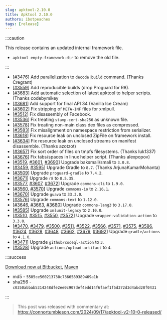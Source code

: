 ```yaml
---
slug: apktool-2.10.0
title: Apktool 2.10.0
authors: ibotpeaches
tags: [release]
---
```


:::caution

This release contains an updated internal framework file.

- `apktool empty-framework-dir` to remove the old file.

:::

- [[#3476](https://github.com/iBotPeaches/Apktool/pull/3476)] Add parallelization to `decode|build` command. (Thanks Cregrant)
- [[#3559](https://github.com/iBotPeaches/Apktool/pull/3559)] Add reproducible builds (drop Proguard for R8).
- [[#3683](https://github.com/iBotPeaches/Apktool/pull/3683)] Add automatic selection of latest apktool to helper scripts. (Thanks codebymikey
- [[#3681](https://github.com/iBotPeaches/Apktool/pull/3681)] Add support for final API 34 (Vanilla Ice Cream)
- [[#3602](https://github.com/iBotPeaches/Apktool/issues/3602)] Fix stripping of `META-INF` files for xmlpull.
- [[#3512](https://github.com/iBotPeaches/Apktool/issues/3512)] Fix disassembly of Facebook.
- [[#3536](https://github.com/iBotPeaches/Apktool/issues/3536)] Fix treating `stamp-cert-sha256` as unknown file.
- [[#3578](https://github.com/iBotPeaches/Apktool/issues/3578)] Fix treating non-main class dex files as compressed.
- [[#3583](https://github.com/iBotPeaches/Apktool/issues/3583)] Fix misalignment on namespace restriction from serializer.
- [[#3618](https://github.com/iBotPeaches/Apktool/pull/3618)] Fix resource leak on unclosed ZipFile on framework install.
- [[#3634](https://github.com/iBotPeaches/Apktool/pull/3634)] Fix resource leak on unclosed streams on manifest disassemble. (Thanks azotzot)
- [[#3657](https://github.com/iBotPeaches/Apktool/pull/3657)] Fix sort order of files on tmpfs filesystems. (Thanks luk1337)
- [[#3676](https://github.com/iBotPeaches/Apktool/pull/3676)] Fix tabs/spaces in linux helper script. (Thanks alexpopov)
- [[#3519](https://github.com/iBotPeaches/Apktool/pull/3519), [#3601](https://github.com/iBotPeaches/Apktool/pull/3601), [#3690](https://github.com/iBotPeaches/Apktool/pull/3690)] Upgrade baksmali/smali to `3.0.8`.
- [[#3459](https://github.com/iBotPeaches/Apktool/pull/3459), [#3595](https://github.com/iBotPeaches/Apktool/pull/3595)] Upgrade Gradle to `8.7`. (Thanks ArjunaKumarMohanta)
- [[#3509](https://github.com/iBotPeaches/Apktool/pull/3509)] Upgrade `proguard-gradle` to `7.4.2`.
- [[#3671](https://github.com/iBotPeaches/Apktool/pull/3671)] Upgrade `r8` to `8.5.35`.
- [[#3577](https://github.com/iBotPeaches/Apktool/pull/3577), [#3607](https://github.com/iBotPeaches/Apktool/pull/3607), [#3672](https://github.com/iBotPeaches/Apktool/pull/3672)] Upgrade `commons-cli` to `1.9.0`.
- [[#3560](https://github.com/iBotPeaches/Apktool/pull/3560), [#3570](https://github.com/iBotPeaches/Apktool/pull/3570)] Upgrade `commons-io` to `2.16.1`.
- [[#3670](https://github.com/iBotPeaches/Apktool/pull/3670)] Upgrade `guava` to `33.3.0`.
- [[#3576](https://github.com/iBotPeaches/Apktool/pull/3576)] Upgrade `commons-text` to `1.12.0`.
- [[#3646](https://github.com/iBotPeaches/Apktool/pull/3647), [#3663](https://github.com/iBotPeaches/Apktool/pull/3663), [#3680](https://github.com/iBotPeaches/Apktool/pull/3680)] Upgrade `commons-lang3` to `3.17.0`.
- [[#3585](https://github.com/iBotPeaches/Apktool/pull/3585)] Upgrade `xmlunit-legacy` to `2.10.0`.
- [[#3510](https://github.com/iBotPeaches/Apktool/pull/3510), [#3515](https://github.com/iBotPeaches/Apktool/pull/3515), [#3550](https://github.com/iBotPeaches/Apktool/pull/3550), [#3572](https://github.com/iBotPeaches/Apktool/pull/3572)] Upgrade `wrapper-validation-action` to `3.3.0`.
- [[#3470](https://github.com/iBotPeaches/Apktool/pull/3470), [#3479](https://github.com/iBotPeaches/Apktool/pull/3479), [#3500](https://github.com/iBotPeaches/Apktool/pull/3500), [#3511](https://github.com/iBotPeaches/Apktool/pull/3511), [#3522](https://github.com/iBotPeaches/Apktool/pull/3522), [#3566](https://github.com/iBotPeaches/Apktool/pull/3566), [#3571](https://github.com/iBotPeaches/Apktool/pull/3571), [#3575](https://github.com/iBotPeaches/Apktool/pull/3575), [#3586](https://github.com/iBotPeaches/Apktool/pull/3586), [#3624](https://github.com/iBotPeaches/Apktool/pull/3624), [#3628](https://github.com/iBotPeaches/Apktool/pull/3628), [#3648](https://github.com/iBotPeaches/Apktool/pull/3648), [#3662](https://github.com/iBotPeaches/Apktool/pull/3662), [#3679](https://github.com/iBotPeaches/Apktool/pull/3679), [#3692](https://github.com/iBotPeaches/Apktool/pull/3692)] Upgrade `gradle/actions` to `4.1.0`.
- [[#3471](https://github.com/iBotPeaches/Apktool/pull/3471)] Upgrade `github/codeql-action` to `3`.
- [[#3528](https://github.com/iBotPeaches/Apktool/pull/3528)] Upgrade `actions/upload-artifact` to `4`.

:::success

[Download now at Bitbucket](https://bitbucket.org/iBotPeaches/apktool/downloads/apktool_2.10.0.jar), [Maven](https://mvnrepository.com/artifact/org.apktool/apktool-lib)

- md5 - `5505ce560213730c7366589389469a1b`
- sha256 - `c0350abbab5314248dfe2ee0c907def4edd14f6faef1f5d372d3d4abd28f0431`

:::

> This post was released with commentary at: https://connortumbleson.com/2024/09/17/apktool-v2-10-0-released/
